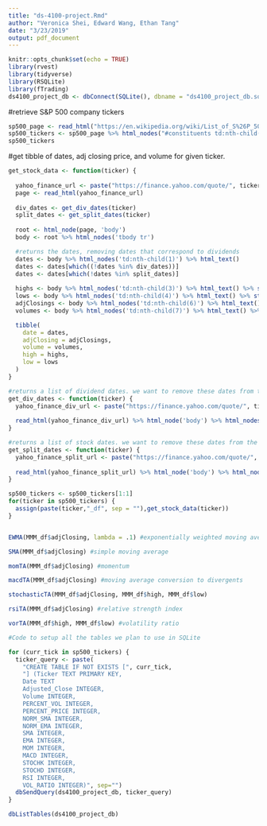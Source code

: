 ```yaml
---
title: "ds-4100-project.Rmd"
author: "Veronica Shei, Edward Wang, Ethan Tang"
date: "3/23/2019"
output: pdf_document
---
```


```r
knitr::opts_chunk$set(echo = TRUE)
library(rvest)
library(tidyverse)
library(RSQLite)
library(fTrading)
ds4100_project_db <- dbConnect(SQLite(), dbname = "ds4100_project_db.sqlite")
```

#retrieve S&P 500 company tickers
```r
sp500_page <- read_html("https://en.wikipedia.org/wiki/List_of_S%26P_500_companies")
sp500_tickers <- sp500_page %>% html_nodes("#constituents td:nth-child(2)") %>% html_text()
sp500_tickers
```


#get tibble of dates, adj closing price, and volume for given ticker.
```r
get_stock_data <- function(ticker) {
  
  yahoo_finance_url <- paste("https://finance.yahoo.com/quote/", ticker, "/history?period1=915339600&period2=1553313600&interval=1mo&filter=history&frequency=1mo", sep = "")
  page <- read_html(yahoo_finance_url)
  
  div_dates <- get_div_dates(ticker)
  split_dates <- get_split_dates(ticker)
  
  root <- html_node(page, 'body')
  body <- root %>% html_nodes('tbody tr')

  #returns the dates, removing dates that correspond to dividends
  dates <- body %>% html_nodes('td:nth-child(1)') %>% html_text()
  dates <- dates[which((!dates %in% div_dates))]
  dates <- dates[which(!dates %in% split_dates)]
  
  highs <- body %>% html_nodes('td:nth-child(3)') %>% html_text() %>% str_replace_all(",","") %>% as.numeric()
  lows <- body %>% html_nodes('td:nth-child(4)') %>% html_text() %>% str_replace_all(",","") %>% as.numeric()
  adjClosings <- body %>% html_nodes('td:nth-child(6)') %>% html_text() %>% str_replace_all(",","") %>% as.numeric()
  volumes <- body %>% html_nodes('td:nth-child(7)') %>% html_text() %>% str_replace_all(",","") %>% as.numeric()

  tibble(
    date = dates,
    adjClosing = adjClosings,
    volume = volumes,
    high = highs,
    low = lows
  )
}

#returns a list of dividend dates. we want to remove these dates from the historical data
get_div_dates <- function(ticker) {
  yahoo_finance_div_url <- paste("https://finance.yahoo.com/quote/", ticker, "/history?period1=915339600&period2=1553313600&interval=1mo&filter=div&frequency=1mo", sep = "")
  
  read_html(yahoo_finance_div_url) %>% html_node('body') %>% html_nodes('tbody tr td:nth-child(1)') %>% html_text()
}

#returns a list of stock dates. we want to remove these dates from the historical data
get_split_dates <- function(ticker) {
  yahoo_finance_split_url <- paste("https://finance.yahoo.com/quote/", ticker, "/history?period1=915339600&period2=1553313600&interval=1mo&filter=split&frequency=1mo", sep = "")
  
  read_html(yahoo_finance_split_url) %>% html_node('body') %>% html_nodes('tbody tr td:nth-child(1)') %>% html_text()
}
```


```r
sp500_tickers <- sp500_tickers[1:1]
for(ticker in sp500_tickers) {
  assign(paste(ticker,"_df", sep = ""),get_stock_data(ticker))
}
```

```r

```

```r
EWMA(MMM_df$adjClosing, lambda = .1) #exponentially weighted moving average (EMA)
```

```r
SMA(MMM_df$adjClosing) #simple moving average
```

```r
momTA(MMM_df$adjClosing) #momentum 
```

```r
macdTA(MMM_df$adjClosing) #moving average conversion to divergents
```

```r
stochasticTA(MMM_df$adjClosing, MMM_df$high, MMM_df$low)
```

```r
rsiTA(MMM_df$adjClosing) #relative strength index
```

```r
vorTA(MMM_df$high, MMM_df$low) #volatility ratio
```

```r
#Code to setup all the tables we plan to use in SQLite

for (curr_tick in sp500_tickers) {
  ticker_query <- paste(
    "CREATE TABLE IF NOT EXISTS [", curr_tick,
    "] (Ticker TEXT PRIMARY KEY,
    Date TEXT
    Adjusted_Close INTEGER,
    Volume INTEGER,
    PERCENT_VOL INTEGER,
    PERCENT_PRICE INTEGER,
    NORM_SMA INTEGER,
    NORM_EMA INTEGER,
    SMA INTEGER,
    EMA INTEGER,
    MOM INTEGER,
    MACD INTEGER,
    STOCHK INTEGER,
    STOCHD INTEGER,
    RSI INTEGER,
    VOL_RATIO INTEGER)", sep="")
  dbSendQuery(ds4100_project_db, ticker_query)
}
```

```r
dbListTables(ds4100_project_db)
```

